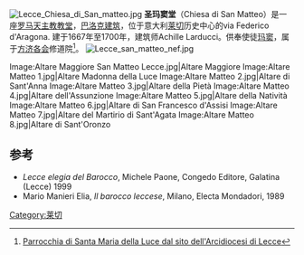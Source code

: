 [[File:Lecce_Chiesa_di_San_matteo.jpg|right]]
'''圣玛窦堂'''（Chiesa di San Matteo）是一座[[罗马天主教|罗马天主教]][[教堂|教堂]]，[[巴洛克建筑|巴洛克建筑]]，位于意大利[[莱切|莱切]]历史中心的via Federico d'Aragona. 建于1667年至1700年，建筑师Achille Larducci。供奉使徒[[玛窦|玛窦]]，属于[[方济各会|方济各会]]修道院<ref>[http://www.diocesilecce.org/?page_id=405 Parrocchia di Santa Maria della Luce dal sito dell'Arcidiocesi di Lecce]</ref>。
[[File:Lecce_san_matteo_nef.jpg|thumb]]
<gallery>
Image:Altare Maggiore San Matteo Lecce.jpg|Altare Maggiore
Image:Altare Matteo 1.jpg|Altare Madonna della Luce
Image:Altare Matteo 2.jpg|Altare di Sant'Anna
Image:Altare Matteo 3.jpg|Altare della Pietà
Image:Altare Matteo 4.jpg|Altare dell'Assunzione
Image:Altare Matteo 5.jpg|Altare della Natività
Image:Altare Matteo 6.jpg|Altare di San Francesco d'Assisi
Image:Altare Matteo 7.jpg|Altare del Martirio di Sant'Agata
Image:Altare Matteo 8.jpg|Altare di Sant'Oronzo
</gallery>

== 参考 ==
<references/>
*''Lecce elegia del Barocco'', Michele Paone, Congedo Editore, Galatina (Lecce) 1999
* Mario Manieri Elia, ''Il barocco leccese'', Milano, Electa Mondadori, 1989
[[Category:莱切|Category:莱切]]